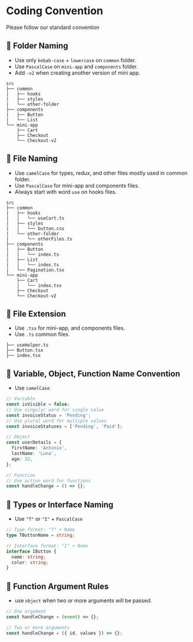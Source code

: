 <Meta title="Coding Convention" />

# Coding Convention

Please follow our standard convention

## 📁 Folder Naming

- Use only `kebab-case` + `lowercase` on `common` folder.
- Use `PascalCase` on `mini-app` and `components` folder.
- Add `-v2` when creating another version of mini app.

```
src
├── common
|   ├── hooks
|   ├── styles
|   └── other-folder
├── components
|   ├── Button
|   └── List
└── mini-app
    ├── Cart
    ├── Checkout
    └── Checkout-v2
```

## 📄 File Naming

- Use `camelCase` for types, redux, and other files mostly used in common folder.
- Use `PascalCase` for mini-app and components files.
- Always start with word `use` on hooks files.

```
src
├── common
|   ├── hooks
|   |   └── useCart.ts
|   ├── styles
|   |   └── button.css
|   └── other-folder
|       └── otherFiles.ts
├── components
|   ├── Button
|   |   └── index.ts
|   ├── List
|   |   └── index.ts
|   └── Pagination.tsx
└── mini-app
    ├── Cart
    |   └── index.tsx
    ├── Checkout
    └── Checkout-v2
```

## 📌 File Extension

- Use `.tsx` for mini-app, and components files.
- Use `.ts` common files.

```
├── useHelper.ts
├── Button.tsx
├── index.tsx
```

## 📙 Variable, Object, Function Name Convention

- Use `camelCase`

```ts
// Variable
const isVisible = false;
// Use singular word for single value
const invoiceStatus = 'Pending';
// Use plural word for multiple values
const invoiceStatuses = ['Pending', 'Paid'];

// Object
const userDetails = {
  firstName: 'Antonio',
  lastName: 'Luna',
  age: 32,
};

// Function
// Use action word for functions
const handleChange = () => {};
```

## 📗 Types or Interface Naming

- Use `"T"` or `"I"` + `PascalCase`

```ts
// Type format: "T" + Name
type TButtonName = string;

// Interface format: "I" + Name
interface IButton {
  name: string;
  color: string;
}
```

## 📘 Function Argument Rules

- use `object` when two or more arguments will be passed.

```ts
// One argument
const handleChange = (event) => {};

// Two or more arguments
const handleChange = ({ id, values }) => {};
```
